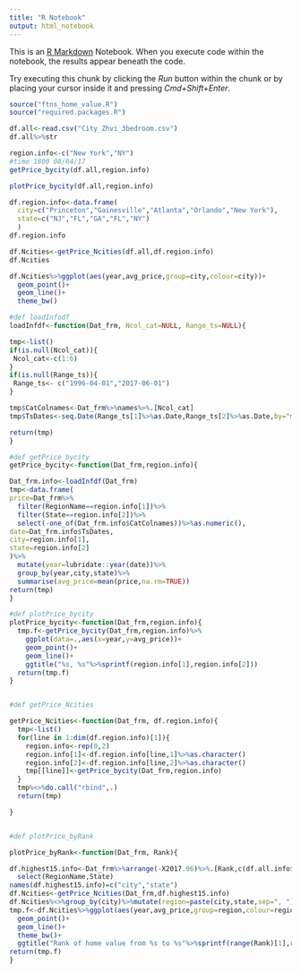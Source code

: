 ```yaml
---
title: "R Notebook"
output: html_notebook
---
```


This is an [R Markdown](http://rmarkdown.rstudio.com) Notebook. When you execute code within the notebook, the results appear beneath the code. 

Try executing this chunk by clicking the *Run* button within the chunk or by placing your cursor inside it and pressing *Cmd+Shift+Enter*. 
```r
source("ftns_home_value.R")
source("required.packages.R")
```

```r
df.all<-read.csv("City_Zhvi_3bedroom.csv")
df.all%>%str
```

```r
region.info<-c("New York","NY")
#time 1800 08/04/17
getPrice_bycity(df.all,region.info)

```


```r
plotPrice_bycity(df.all,region.info)

```



```r

df.region.info<-data.frame(
  city=c("Princeton","Gainesville","Atlanta","Orlando","New York"),
  state=c("NJ","FL","GA","FL","NY")
  )
df.region.info
```


```r

df.Ncities<-getPrice_Ncities(df.all,df.region.info)
df.Ncities
```

```r

df.Ncities%>%ggplot(aes(year,avg_price,group=city,colour=city))+
  geom_point()+
  geom_line()+
  theme_bw()

```



```r

#def loadInfodf
loadInfdf<-function(Dat_frm, Ncol_cat=NULL, Range_ts=NULL){

tmp<-list()
if(is.null(Ncol_cat)){
 Ncol_cat<-c(1:6)
}
if(is.null(Range_ts)){
 Range_ts<- c("1996-04-01","2017-06-01")
}

tmp$CatColnames<-Dat_frm%>%names%>%.[Ncol_cat]
tmp$TsDates<-seq.Date(Range_ts[1]%>%as.Date,Range_ts[2]%>%as.Date,by="month")

return(tmp)
}

#def getPrice_bycity
getPrice_bycity<-function(Dat_frm,region.info){

Dat_frm.info<-loadInfdf(Dat_frm)
tmp<-data.frame(
price=Dat_frm%>%
  filter(RegionName==region.info[1])%>%
  filter(State==region.info[2])%>%
  select(-one_of(Dat_frm.info$CatColnames))%>%as.numeric(),
date=Dat_frm.info$TsDates,
city=region.info[1],
state=region.info[2]
)%>%
  mutate(year=lubridate::year(date))%>%
  group_by(year,city,state)%>%
  summarise(avg_price=mean(price,na.rm=TRUE))
return(tmp)
}

#def plotPrice_bycity
plotPrice_bycity<-function(Dat_frm,region.info){
  tmp.f<-getPrice_bycity(Dat_frm,region.info)%>%
    ggplot(data=.,aes(x=year,y=avg_price))+
    geom_point()+
    geom_line()+
    ggtitle("%s, %s"%>%sprintf(region.info[1],region.info[2]))
  return(tmp.f)
}


#def getPrice_Ncities

getPrice_Ncities<-function(Dat_frm, df.region.info){
  tmp<-list()
  for(line in 1:dim(df.region.info)[1]){
    region.info<-rep(0,2)
    region.info[1]<-df.region.info[line,1]%>%as.character()
    region.info[2]<-df.region.info[line,2]%>%as.character()
    tmp[[line]]<-getPrice_bycity(Dat_frm,region.info)
  }
  tmp%<>%do.call("rbind",.)
  return(tmp)  

}


#def plotPrice_byRank 

plotPrice_byRank<-function(Dat_frm, Rank){

df.highest15.info<-Dat_frm%>%arrange(-X2017.06)%>%.[Rank,c(df.all.info$CatColnames)]%>%
  select(RegionName,State)
names(df.highest15.info)=c("city","state")
df.Ncities<-getPrice_Ncities(Dat_frm,df.highest15.info)
df.Ncities%<>%group_by(city)%>%mutate(region=paste(city,state,sep=", "))
tmp.f<-df.Ncities%>%ggplot(aes(year,avg_price,group=region,colour=region))+
  geom_point()+
  geom_line()+
  theme_bw()+
  ggtitle("Rank of home value from %s to %s"%>%sprintf(range(Rank)[1],range(Rank)[2]))
return(tmp.f)
}

```